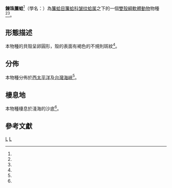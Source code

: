 {{Speciesbox
| genus = Periglypta
| species = corbis
| synonyms_ref=<ref name="WoRMS_732000"/>
| synonyms = 
* ''[[Antigona|Antigona]] corbis'' <small>(Lamarck, 1818)</small>
* ''Periglypta compressa'' <small>Zhuang, 1964</small>
* ''Periglypta monilifera'' <small>(Sowerby, 1853)</small><ref>{{cite web |url=http://www.sealifebase.org/summary/Periglypta-monilifera.html |title=Periglypta monilifera |work=[[Sea_Life_Base|Sea Life Base]] |date=2017-02 |accessdate=2017-03-29 |language=en |archive-date=2017-07-24 |archive-url=https://web.archive.org/web/20170724172932/http://sealifebase.org/summary/Periglypta-monilifera.html |dead-url=no }}</ref>
* ''Periglypta moniliferum'' <small>(Sowerby)</small><ref name="Lai 2005" /><ref>{{cite web |url=http://www.biologie.uni-ulm.de/cgi-bin/query_all/details.pl?id=170323&stufe=7&typ=ZOO&sid=T&lang=e&pr=nix |title=SysTax - detailed information on Periglypta moniliferum (Sowerby, 1851) |accessdate=2017-03-29 |language=en |archive-date=2019-07-01 |archive-url=https://web.archive.org/web/20190701142304/http://www.biologie.uni-ulm.de/cgi-bin/query_all/details.pl?id=170323&stufe=7&typ=ZOO&sid=T&lang=e&pr=nix |dead-url=no }}</ref>
* ''Periglypta compressa'' <small>Zhuang, 1964</small>
* ''[[Venus|Venus]] corbis'' <small>Lamarck, 1818</small>（原來組合）
* ''Venus monilifera'' <small>G. B. Sowerby II, 1853</small>
}}

'''鍊珠簾蛤'''<ref name="Lai 2005" />{{rp|342}}（學名：{{lang|la|'''''Periglypta corbis'''''}}）為[[簾蛤目|簾蛤目]][[簾蛤科|簾蛤科]][[皱纹蛤属|皱纹蛤属]]之下的一個[[雙殼綱|雙殼綱]][[軟體動物|軟體動物]]物種<ref name="WoRMS_732000" /><ref name="WoRMS_205443" />。

==形態描述==
本物種的貝殼呈卵圓形，殼的表面有褐色的不規則斑紋<ref name="Lai 2005" />。

==分佈==
本物種分佈於[[西太平洋|西太平洋]]及[[台灣海峽|台灣海峽]]<ref name="Lai 2005" />。

==棲息地==
本物種棲息於淺海的沙底<ref name="Lai 2005" />。

==參考文獻==
{{reflist |refs=
<ref name="Lai 2005">{{Lai 2005}}{{rp|342}}</ref>
<ref name="WoRMS_205443">{{cite WoRMS
| id=205443 |authorlink=WoRMS 
| last1=Bouchet   |first1=Philippe 
| last2=Rosenberg |first2=Gary
| last3=Huber     |first3=Markus
| title=''Periglypta'' Jukes-Browne, 1914
| date=2013-06-08 |accessdate=2017-02-11 }}</ref>
<ref name="WoRMS_732000">{{cite WoRMS
| id=732000 |authorlink=WoRMS
| last1=Rosenberg |first1=Gary
| title=''Periglypta corbis'' (Lamarck, 1818) 
| date=2013-06-08 |accessdate=2017-03-29 }}</ref>
}}

{{Taxonbar}}

[[Category:皱纹蛤属|L]]
[[Category:台灣軟體動物|L]]